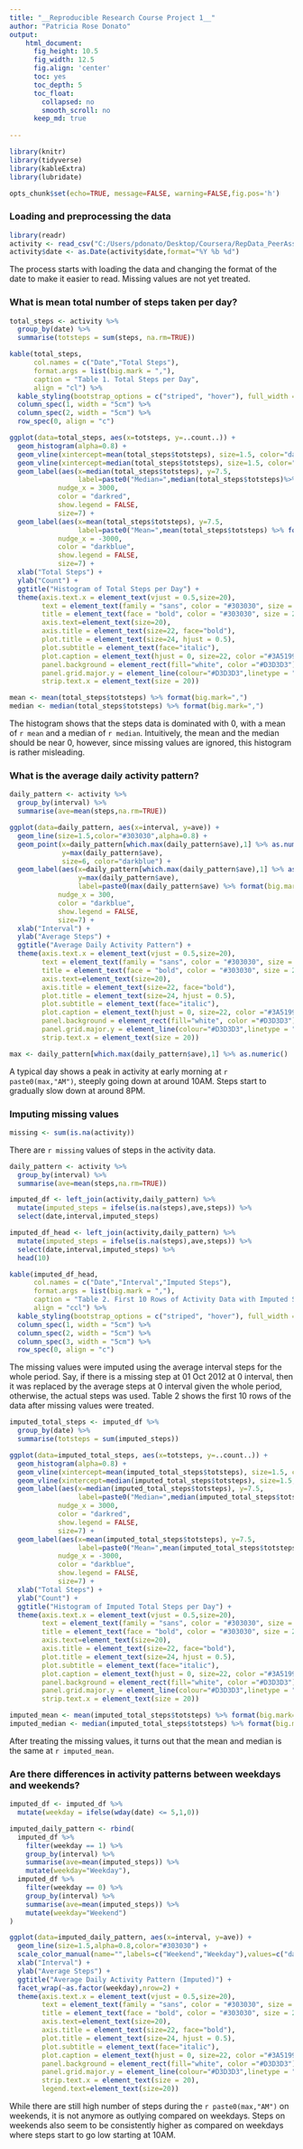 ```yaml
---
title: "__Reproducible Research Course Project 1__" 
author: "Patricia Rose Donato"
output:
    html_document:
      fig_height: 10.5
      fig_width: 12.5
      fig.align: 'center'
      toc: yes
      toc_depth: 5
      toc_float:
        collapsed: no
        smooth_scroll: no
      keep_md: true
    
---
```


<style type="text/css">
    caption {
      color: #303030;
      font-size: 0.8em;
      text-align: center;
    } 
    table{
      border: 0.75px solid #303030;
      font-size: 14px;
    }
</style>

```r
library(knitr)
library(tidyverse)
library(kableExtra)
library(lubridate)

opts_chunk$set(echo=TRUE, message=FALSE, warning=FALSE,fig.pos='h')
```

### **Loading and preprocessing the data**

```r
library(readr)
activity <- read_csv("C:/Users/pdonato/Desktop/Coursera/RepData_PeerAssessment1/activity.zip")
activity$date <- as.Date(activity$date,format="%Y %b %d")
```

The process starts with loading the data and changing the format of the date to make it easier to read. Missing values are not yet treated.

### **What is mean total number of steps taken per day?**

```r
total_steps <- activity %>%
  group_by(date) %>%
  summarise(totsteps = sum(steps, na.rm=TRUE))

kable(total_steps, 
      col.names = c("Date","Total Steps"),
      format.args = list(big.mark = ","),
      caption = "Table 1. Total Steps per Day",
      align = "cl") %>% 
  kable_styling(bootstrap_options = c("striped", "hover"), full_width = F, font_size = 15) %>% 
  column_spec(1, width = "5cm") %>%
  column_spec(2, width = "5cm") %>%
  row_spec(0, align = "c")
```

```r
ggplot(data=total_steps, aes(x=totsteps, y=..count..)) + 
  geom_histogram(alpha=0.8) +
  geom_vline(xintercept=mean(total_steps$totsteps), size=1.5, color="darkblue") +
  geom_vline(xintercept=median(total_steps$totsteps), size=1.5, color="darkred") +
  geom_label(aes(x=median(total_steps$totsteps), y=7.5, 
                 label=paste0("Median=",median(total_steps$totsteps)%>% format(big.mark=","))),
            nudge_x = 3000,
            color = "darkred",
            show.legend = FALSE,
            size=7) +
  geom_label(aes(x=mean(total_steps$totsteps), y=7.5,
                 label=paste0("Mean=",mean(total_steps$totsteps) %>% format(big.mark=","))),
            nudge_x = -3000,
            color = "darkblue",
            show.legend = FALSE,
            size=7) +
  xlab("Total Steps") +
  ylab("Count") +
  ggtitle("Histogram of Total Steps per Day") +
  theme(axis.text.x = element_text(vjust = 0.5,size=20),
        text = element_text(family = "sans", color = "#303030", size = 20),
        title = element_text(face = "bold", color = "#303030", size = 23),
        axis.text=element_text(size=20),
        axis.title = element_text(size=22, face="bold"),
        plot.title = element_text(size=24, hjust = 0.5),
        plot.subtitle = element_text(face="italic"),
        plot.caption = element_text(hjust = 0, size=22, color ="#3A5199",face="italic"),
        panel.background = element_rect(fill="white", color ="#D3D3D3"),
        panel.grid.major.y = element_line(colour="#D3D3D3",linetype = "dashed"),
        strip.text.x = element_text(size = 20))
```

```r
mean <- mean(total_steps$totsteps) %>% format(big.mark=",")
median <- median(total_steps$totsteps) %>% format(big.mark=",")
```

The histogram shows that the steps data is dominated with 0, with a mean of `r mean` and a median of `r median`. Intuitively, the mean and the median should be near 0, however, since missing values are ignored, this histogram is rather misleading.

### **What is the average daily activity pattern?**
```r
daily_pattern <- activity %>%
  group_by(interval) %>%
  summarise(ave=mean(steps,na.rm=TRUE))

ggplot(data=daily_pattern, aes(x=interval, y=ave)) +
  geom_line(size=1.5,color="#303030",alpha=0.8) +
  geom_point(x=daily_pattern[which.max(daily_pattern$ave),1] %>% as.numeric(),
             y=max(daily_pattern$ave),
             size=6, color="darkblue") +
  geom_label(aes(x=daily_pattern[which.max(daily_pattern$ave),1] %>% as.numeric(), 
                 y=max(daily_pattern$ave),
                 label=paste0(max(daily_pattern$ave) %>% format(big.mark=",")," steps")),
            nudge_x = 300,
            color = "darkblue",
            show.legend = FALSE,
            size=7) +
  xlab("Interval") +
  ylab("Average Steps") +
  ggtitle("Average Daily Activity Pattern") +
  theme(axis.text.x = element_text(vjust = 0.5,size=20),
        text = element_text(family = "sans", color = "#303030", size = 20),
        title = element_text(face = "bold", color = "#303030", size = 23),
        axis.text=element_text(size=20),
        axis.title = element_text(size=22, face="bold"),
        plot.title = element_text(size=24, hjust = 0.5),
        plot.subtitle = element_text(face="italic"),
        plot.caption = element_text(hjust = 0, size=22, color ="#3A5199",face="italic"),
        panel.background = element_rect(fill="white", color ="#D3D3D3"),
        panel.grid.major.y = element_line(colour="#D3D3D3",linetype = "dashed"),
        strip.text.x = element_text(size = 20))
```

```r
max <- daily_pattern[which.max(daily_pattern$ave),1] %>% as.numeric()
```

A typical day shows a peak in activity at early morning at `r paste0(max,"AM")`, steeply going down at around 10AM. Steps start to gradually slow down at around 8PM.

### **Imputing missing values**

```r
missing <- sum(is.na(activity))
```

There are `r missing` values of steps in the activity data.

```r
daily_pattern <- activity %>%
  group_by(interval) %>%
  summarise(ave=mean(steps,na.rm=TRUE))

imputed_df <- left_join(activity,daily_pattern) %>%
  mutate(imputed_steps = ifelse(is.na(steps),ave,steps)) %>%
  select(date,interval,imputed_steps)

imputed_df_head <- left_join(activity,daily_pattern) %>%
  mutate(imputed_steps = ifelse(is.na(steps),ave,steps)) %>%
  select(date,interval,imputed_steps) %>% 
  head(10)

kable(imputed_df_head, 
      col.names = c("Date","Interval","Imputed Steps"),
      format.args = list(big.mark = ","),
      caption = "Table 2. First 10 Rows of Activity Data with Imputed Steps",
      align = "ccl") %>% 
  kable_styling(bootstrap_options = c("striped", "hover"), full_width = F, font_size = 15) %>% 
  column_spec(1, width = "5cm") %>%
  column_spec(2, width = "5cm") %>%
  column_spec(3, width = "5cm") %>%
  row_spec(0, align = "c")
```

The missing values were imputed using the average interval steps for the whole period. Say, if there is a missing step at 01 Oct 2012 at 0 interval, then it was replaced by the average steps at 0 interval given the whole period, otherwise, the actual steps was used. Table 2 shows the first 10 rows of the data after missing values were treated.

```r
imputed_total_steps <- imputed_df %>%
  group_by(date) %>%
  summarise(totsteps = sum(imputed_steps))

ggplot(data=imputed_total_steps, aes(x=totsteps, y=..count..)) + 
  geom_histogram(alpha=0.8) +
  geom_vline(xintercept=mean(imputed_total_steps$totsteps), size=1.5, color="darkblue") +
  geom_vline(xintercept=median(imputed_total_steps$totsteps), size=1.5, color="darkred") +
  geom_label(aes(x=median(imputed_total_steps$totsteps), y=7.5, 
                 label=paste0("Median=",median(imputed_total_steps$totsteps)%>% format(big.mark=","))),
            nudge_x = 3000,
            color = "darkred",
            show.legend = FALSE,
            size=7) +
  geom_label(aes(x=mean(imputed_total_steps$totsteps), y=7.5,
                 label=paste0("Mean=",mean(imputed_total_steps$totsteps) %>% format(big.mark=","))),
            nudge_x = -3000,
            color = "darkblue",
            show.legend = FALSE,
            size=7) +
  xlab("Total Steps") +
  ylab("Count") +
  ggtitle("Histogram of Imputed Total Steps per Day") +
  theme(axis.text.x = element_text(vjust = 0.5,size=20),
        text = element_text(family = "sans", color = "#303030", size = 20),
        title = element_text(face = "bold", color = "#303030", size = 23),
        axis.text=element_text(size=20),
        axis.title = element_text(size=22, face="bold"),
        plot.title = element_text(size=24, hjust = 0.5),
        plot.subtitle = element_text(face="italic"),
        plot.caption = element_text(hjust = 0, size=22, color ="#3A5199",face="italic"),
        panel.background = element_rect(fill="white", color ="#D3D3D3"),
        panel.grid.major.y = element_line(colour="#D3D3D3",linetype = "dashed"),
        strip.text.x = element_text(size = 20))
```

```r
imputed_mean <- mean(imputed_total_steps$totsteps) %>% format(big.mark=",")
imputed_median <- median(imputed_total_steps$totsteps) %>% format(big.mark=",")
```

After treating the missing values, it turns out that the mean and median is the same at `r imputed_mean`.

### **Are there differences in activity patterns between weekdays and weekends?**

```r
imputed_df <- imputed_df %>%
  mutate(weekday = ifelse(wday(date) <= 5,1,0))

imputed_daily_pattern <- rbind(
  imputed_df %>%
    filter(weekday == 1) %>%
    group_by(interval) %>%
    summarise(ave=mean(imputed_steps)) %>%
    mutate(weekday="Weekday"),
  imputed_df %>%
    filter(weekday == 0) %>%
    group_by(interval) %>%
    summarise(ave=mean(imputed_steps)) %>%
    mutate(weekday="Weekend")
)

ggplot(data=imputed_daily_pattern, aes(x=interval, y=ave)) +
  geom_line(size=1.5,alpha=0.8,color="#303030") +
  scale_color_manual(name="",labels=c("Weekend","Weekday"),values=c("darkblue", "darkred")) +
  xlab("Interval") +
  ylab("Average Steps") +
  ggtitle("Average Daily Activity Pattern (Imputed)") +
  facet_wrap(~as.factor(weekday),nrow=2) +
  theme(axis.text.x = element_text(vjust = 0.5,size=20),
        text = element_text(family = "sans", color = "#303030", size = 20),
        title = element_text(face = "bold", color = "#303030", size = 23),
        axis.text=element_text(size=20),
        axis.title = element_text(size=22, face="bold"),
        plot.title = element_text(size=24, hjust = 0.5),
        plot.subtitle = element_text(face="italic"),
        plot.caption = element_text(hjust = 0, size=22, color ="#3A5199",face="italic"),
        panel.background = element_rect(fill="white", color ="#D3D3D3"),
        panel.grid.major.y = element_line(colour="#D3D3D3",linetype = "dashed"),
        strip.text.x = element_text(size = 20),
        legend.text=element_text(size=20))
```

While there are still high number of steps during the `r paste0(max,"AM")` on weekends, it is not anymore as outlying compared on weekdays. Steps on weekends also seem to be consistently higher as compared on weekdays where steps start to go low starting at 10AM.